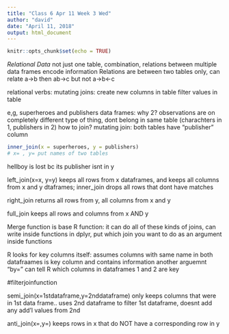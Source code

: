 ```yaml
---
title: "Class 6 Apr 11 Week 3 Wed"
author: "david"
date: "April 11, 2018"
output: html_document
---
```


```r
knitr::opts_chunk$set(echo = TRUE)
```

*Relational Data*
not just one table, combination, relations between multiple data frames encode information
Relations are between two tables only, can relate a->b then ab->c but not a->b<-c

relational verbs:
mutating joins: create new columns in table
filter values in table

e,g, superheroes and publishers data frames: 
why 2? 
observations are on completely different type of thing, dont belong in same table (charachters in 1, publishers in 2)
how to join? mutating join: both tables have "publisher" column
```r
inner_join(x = superheroes, y = publishers)
# x= , y= put names of two tables
```
hellboy is lost bc its publisher isnt in y

left_join(x=x, y=y) keeps all rows from x dataframes, and keeps all columns from x and y dtaframes; inner_join drops all rows that dont have matches

right_join returns all rows from y, all columns from x and y

full_join keeps all rows and columns from x AND y

Merge function is base R function: it can do all of these kinds of joins,
can write inside functions
in dplyr, put which join you want to do as an argument inside functions

R looks for key columns itself: assumes columns with same name in both datafraames is key column and contains information
another arguemnt "by=" can tell R which columns in dataframes 1 and 2 are key

#filterjoinfunction

semi_join(x=1stdataframe,y=2nddataframe) only keeps columns that were in 1st data frame..
uses 2nd dataframe to filter 1st dataframe, doesnt add any add'l values from 2nd

anti_join(x=,y=) keeps rows in x that do NOT have a corresponding row in y